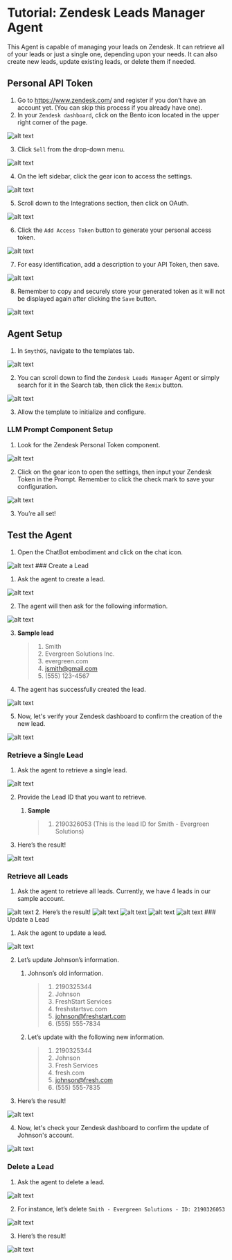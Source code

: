
# Tutorial: Zendesk Leads Manager Agent

This Agent is capable of  managing your leads on Zendesk. It can retrieve all of your leads or just a single one, depending upon your needs. It can also create new leads, update existing leads, or delete them if needed.

<YouTube videoId="mMICXkuX4" title="SmythOS - Zendesk Leads Manager Agent" />

## Personal API Token

1. Go to https://www.zendesk.com/ and register if you don’t have an account yet. (You can skip this process if you already have one).
2. In your `Zendesk dashboard`, click on the Bento icon located in the upper right corner of the page.

 <Image src="/img/zendesk_leads_manager/Image 1.png" alt="alt text" /> 

3. Click `Sell` from the drop-down menu.

 <Image src="/img/zendesk_leads_manager/Image 2.png" alt="alt text" /> 

4. On the left sidebar, click the gear icon to access the settings.

 <Image src="/img/zendesk_leads_manager/Image 3.png" alt="alt text" /> 

5. Scroll down to the Integrations section, then click on OAuth.

 <Image src="/img/zendesk_leads_manager/Image 4.png" alt="alt text" /> 

6. Click the `Add Access Token` button to generate your personal access token.

 <Image src="/img/zendesk_leads_manager/Image 5.png" alt="alt text" /> 

7. For easy identification, add a description to your API Token, then save.

 <Image src="/img/zendesk_leads_manager/Image 6.png" alt="alt text" /> 

8. Remember to copy and securely store your generated token as it will not be displayed again after clicking the `Save` button.

 <Image src="/img/zendesk_leads_manager/Image 7.png" alt="alt text" /> 

## Agent Setup

1. In `SmythOS`, navigate to the templates tab.

 <Image src="/img/zendesk_leads_manager/Image 8.png" alt="alt text" /> 

2. You can scroll down to find the `Zendesk Leads Manager` Agent or simply search for it in the Search tab, then click the `Remix` button.

 <Image src="/img/zendesk_leads_manager/Image 9.png" alt="alt text" /> 

3. Allow the template to initialize and configure. 

### LLM Prompt Component Setup

1. Look for the Zendesk Personal Token component.

 <Image src="/img/zendesk_leads_manager/Image 10.png" alt="alt text" /> 

2. Click on the gear icon to open the settings, then input your Zendesk Token in the Prompt. Remember to click the check mark to save your configuration.

 <Image src="/img/zendesk_leads_manager/Image 11.png" alt="alt text" /> 

3. You’re all set!

## Test the Agent

1. Open the ChatBot embodiment and click on the chat icon.

 <Image src="/img/zendesk_leads_manager/Image 12.png" alt="alt text" /> 
### Create a Lead

1. Ask the agent to create a lead.

 <Image src="/img/zendesk_leads_manager/Image 13.png" alt="alt text" /> 

2. The agent will then ask for the following information.

 <Image src="/img/zendesk_leads_manager/Image 14.png" alt="alt text" /> 

3. **Sample lead**
   >1. Smith
   >2. Evergreen Solutions Inc.
   >3. evergreen.com
   >4. jsmith@gmail.com
   >5. (555) 123-4567

4. The agent has successfully created the lead.

 <Image src="/img/zendesk_leads_manager/Image 15.png" alt="alt text" /> 

5. Now, let's verify your Zendesk dashboard to confirm the creation of the new lead.

 <Image src="/img/zendesk_leads_manager/Image 16.png" alt="alt text" /> 

### Retrieve a Single Lead

1. Ask the agent to retrieve a single lead.

 <Image src="/img/zendesk_leads_manager/Image 17.png" alt="alt text" /> 

2. Provide the Lead ID that you want to retrieve.
   1. **Sample**
      >1. 2190326053 (This is the lead ID for Smith - Evergreen Solutions)

3. Here’s the result!

 <Image src="/img/zendesk_leads_manager/Image 18.png" alt="alt text" /> 

### Retrieve all Leads

1. Ask the agent to retrieve all leads. Currently, we have 4 leads in our sample account.

 <Image src="/img/zendesk_leads_manager/Image 19.png" alt="alt text" /> 
2. Here’s the result!

 <Image src="/img/zendesk_leads_manager/Image 20.png" alt="alt text" /> 

 <Image src="/img/zendesk_leads_manager/Image 21.png" alt="alt text" />

 <Image src="/img/zendesk_leads_manager/Image 22.png" alt="alt text" /> 

 <Image src="/img/zendesk_leads_manager/Image 23.png" alt="alt text" /> 
### Update a Lead

1. Ask the agent to update a lead.

 <Image src="/img/zendesk_leads_manager/Image 24.png" alt="alt text" /> 

2. Let’s update Johnson’s information.
   1. Johnson’s old information.
      >1. 2190325344
      >2. Johnson
      >3. FreshStart Services
      >4. freshstartsvc.com
      >5. johnson@freshstart.com
      >6. (555) 555-7834
   2. Let’s update with the following new information.
      >1. 2190325344
      >2. Johnson
      >3. Fresh Services
      >4. fresh.com
      >5. johnson@fresh.com
      >6. (555) 555-7835

3. Here’s the result!

 <Image src="/img/zendesk_leads_manager/Image 25.png" alt="alt text" /> 
 
4. Now, let's check your Zendesk dashboard to confirm the update of Johnson's account.

 <Image src="/img/zendesk_leads_manager/Image 26.png" alt="alt text" /> 

### Delete a Lead

1. Ask the agent to delete a lead.

 <Image src="/img/zendesk_leads_manager/Image 27.png" alt="alt text" /> 

2. For instance, let’s delete `Smith - Evergreen Solutions - ID: 2190326053`

 <Image src="/img/zendesk_leads_manager/Image 28.png" alt="alt text" /> 

3. Here’s the result!

 <Image src="/img/zendesk_leads_manager/Image 29.png" alt="alt text" /> 